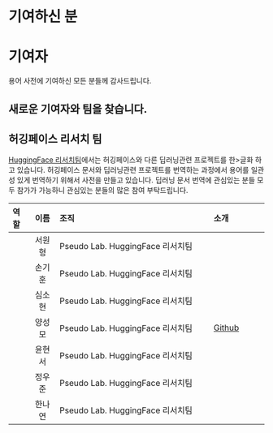 # 기여하신 분 {.unnumbered}

# 기여자

용어 사전에 기여하신 모든 분들께 감사드립니다.

## 새로운 기여자와 팀을 찾습니다.

## 허깅페이스 리서치 팀

[HuggingFace 리서치팀](https://pseudo-lab.github.io/hf-research-team/)에서는 허깅페이스와 다른 딥러닝관련 프로젝트를 한>글화 하고 있습니다. 허깅페이스 문서와 딥러닝관련 프로젝트를 번역하는 과정에서 용어를 일관성 있게 번역하기 위해서 사전을 만들고 있습니다. 딥러닝 문서 번역에 관심있는 분들 모두 참가가 가능하니 관심있는 분들의 많은 참여 부탁드립니다.

| 역할 | 이름  |                                     조직 |           소개|
|:-----|:-----:|:----------------------------------------|:--------------|
|      | 서원형| Pseudo Lab. HuggingFace 리서치팀         |               |
|      | 손기훈| Pseudo Lab. HuggingFace 리서치팀         |               |
|      | 심소현| Pseudo Lab. HuggingFace 리서치팀         |               |
|      | 양성모| Pseudo Lab. HuggingFace 리서치팀         | [Github](https://github.com/gabrielwithappy)         |
|      | 윤현서| Pseudo Lab. HuggingFace 리서치팀         |        |
|      | 정우준| Pseudo Lab. HuggingFace 리서치팀         |        |
|      | 한나연| Pseudo Lab. HuggingFace 리서치팀         |        |

